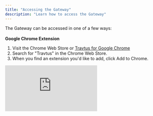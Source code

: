 ```yaml
---
title: "Accessing the Gateway"
description: "Learn how to access the Gateway"
---
```


The Gateway can be accessed in one of a few ways:\
​\
​**Google Chrome Extension**

1. Visit the Chrome Web Store or [<u>Travtus for Google Chrome</u>](https://chromewebstore.google.com/detail/travtus-gateway/clncechdmbedjkkfmpmjlbbfkgkhmemk)
2. Search for "Travtus" in the Chrome Web Store.
3. When you find an extension you'd like to add, click Add to Chrome.

<iframe src="https://www.loom.com/embed/a006aef0b22b46efa1c507d04808bc9b" title="Loom video player" frameborder="0" className="w-full aspect-video rounded-xl" allow="accelerometer; autoplay; clipboard-write; encrypted-media; gyroscope; picture-in-picture; web-share" allowfullscreen />

\
**Outlook Extension**

1. Visit [<u>Travtus in Microsoft AppSource</u>](https://appsource.microsoft.com/en-us/product/office/WA200006294?tab=Overview)
2. Select 'Get it now'.
3. Follow the instructions to download and install the app.

**Microsoft Edge**

1. In Microsoft Edge, go to the [<u>Chrome Web Store</u>](https://chromewebstore.google.com/category/extensions).
2. Select **Allow extensions from other stores** in the banner at the top of the page, then select Allow to confirm.
3. Select the extension you want to add and select **Add to Chrome**.
4. At the prompt showing permissions required by the extension, carefully review the permissions, and then select **Add extension** if you wish to proceed.
5. You'll see a final prompt confirming the extension has been added.

\
**Mobile Apps**